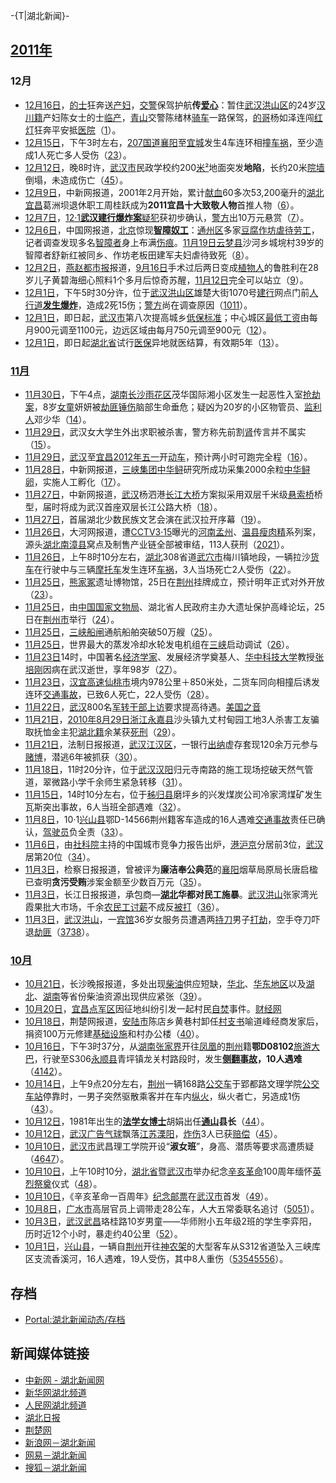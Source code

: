 {{historical}}
-{T|湖北新闻}-
{{Portal:湖北新闻动态/Header}}
==[[2011年中國|2011年]]==
=== 12月 ===
* [[12月16日|12月16日]]，[[的士|的士]]狂奔送[[产妇|产妇]]，[[警察|交警]]保驾护航'''传[[爱心|爱心]]'''：暂住[[武汉市|武汉]][[洪山区|洪山区]]的24岁[[汉川市|汉川籍]]产妇陈女士的士[[临产|临产]]，[[青山区_(武汉市)|青山]]交警陈绪林[[摩托车|骑车]]一路保驾，[[的哥|的哥]]杨如泽连闯[[交通信号|红灯]]狂奔平安抵[[医院|医院]]（[http://edu.qq.com/a/20111218/000047.htm]）。
* [[12月15日|12月15日]]，下午3时左右，[[207国道|207国道]][[襄阳市|襄阳]]至[[宜城市|宜城]]发生4车连环相撞[[车祸|车祸]]，至少造成1人死亡多人受伤（[http://www.cnr.cn/gundong/201112/t20111215_508933118.shtml][http://news.sina.com.cn/c/2011-12-15/163023638779.shtml]）。
* [[12月12日|12月12日]]，晚8时许，[[武汉市|武汉市]]民政学校约200[[平方米|米²]]地面突发'''地陷'''，长约20米[[墙|院墙]]倒塌，未造成伤亡（[http://www.nbd.com.cn/articles/2011-12-14/623236/print][http://www.zynews.com/n/2011-12/14/content_1681801.htm]）。
* [[12月9日|12月9日]]，中新网报道，2001年2月开始，累计[[献血|献血]]60多次53,200毫升的[[湖北省|湖北]][[宜昌市|宜昌]]葛洲坝退休职工周桂跃成为'''2011宜昌十大致敬人物'''首推人物（[http://news.xinhuanet.com/society/2011-12/09/c_122401930.htm]）。
* [[12月7日|12月7日]]，[[12月1日|12·1]]'''[[2011年武汉建行爆炸案|武汉建行爆炸案]]'''[[犯罪嫌疑人|疑犯]]获初步确认，[[警方|警方]]出10万元悬赏（[http://news.china.com.cn/shehui/2011-12/08/content_24098728.htm]）。
* [[12月6日|12月6日]]，中国网报道，[[北京市|北京]]惊现'''[[智障|智障]][[奴工|奴工]]'''：[[通州区_(北京市)|通州区]]多家[[豆腐|豆腐]][[作坊|作坊]][[虐待|虐待]][[劳工|劳工]]，记者调查发现多名[[智障|智障者]]身上布满[[伤痕|伤痕]]。[[11月19日|11月19日]][[云梦县|云梦县]]沙河乡城垸村39岁的智障者舒新红被同乡、作坊老板田建军夫妇虐待致死（[http://news.china.com.cn/law/2011-12/05/content_24071980.htm]）。
* [[12月2日|12月2日]]，[http://epaper.yzdsb.com.cn/ 燕赵都市报]报道，[[9月16日|9月16日]]手术过后两日变成[[植物人|植物人]]的鲁胜利在28岁儿子黄碧海细心照料1个多月后惊奇苏醒，[[11月12日|11月12日]]完全可以站立（[http://epaper.yzdsb.com.cn/201112/02/128875.html]）。
* [[12月1日|12月1日]]，下午5时30分许，位于[[武汉市|武汉]][[洪山区|洪山区]]雄楚大街1070号[[中国建设银行|建行]]网点门前[[人行道|人行道]]'''[[2011年武汉建行爆炸案|发生爆炸]]'''，造成2死15伤；[[警方|警方]]尚在调查原因（[http://news.sina.com.cn/c/2011-12-01/235523560128.shtml][http://news.sina.com.cn/c/2011-12-02/030423560806.shtml]）。
* [[12月1日|12月1日]]，即日起，[[武汉市|武汉市]]第八次提高城乡[[低保标准|低保标准]]；中心城区[[最低工资|最低工资]]由每月900元调至1100元，边远区域由每月750元调至900元（[http://www.hb.chinanews.com/news/2011/1128/96434.html]）。
* [[12月1日|12月1日]]，即日起[[湖北省|湖北省]]试行[[医保|医保]]异地就医结算，有效期5年（[http://www.hb.chinanews.com/news/2011/1126/96366.html]）。

===[[中国2011年11月|11月]]===
* [[11月30日|11月30日]]，下午4点，[[湖南省|湖南]][[长沙市|长沙]][[雨花区|雨花区]]茂华国际湘小区发生一起恶性入室[[抢劫|抢劫案]]，8岁[[女童|女童]]妍妍被[[劫匪|劫匪]][[锤|锤伤]]脑部生命垂危；疑凶为20岁的小区物管员、[[监利县|监利人]]邓少华（[http://news.changsha.cn/cs/4/201112/t20111205_1311380.htm]）。
*[[11月29日|11月29日]]，武汉女大学生外出求职被杀害，警方称先前割[[肾|肾]]传言并不属实（[http://www.chinanews.com/fz/2011/11-30/3495843.shtml]）。
* [[11月29日|11月29日]]，[[武汉市|武汉]]至[[宜昌市|宜昌]][[2012年|2012年]][[5月1日|五一]]开[[动车|动车]]，预计两小时可跑完全程（[http://www.hb.chinanews.com/news/2011/1129/96571.html]）。
* [[11月28日|11月28日]]，中新网报道，[[中国长江三峡集团公司|三峡集团]][[中华鲟|中华鲟]]研究所成功采集2000余粒[[中华鲟|中华鲟]][[卵|卵]]，实施人工孵化（[http://www.hb.chinanews.com/news/2011/1129/96525.html]）。
* [[11月27日|11月27日]]，中新网报道，[[武汉市|武汉]]杨泗港[[长江大桥|长江大桥]]方案拟采用双层千米级[[悬索桥|悬索桥]]桥型，届时将成为武汉首座双层长江公路大桥（[http://www.hb.chinanews.com/news/2011/1128/96421.html]）。
* [[11月27日|11月27日]]，首届湖北少数民族文艺会演在武汉拉开序幕（[http://www.hb.chinanews.com/news/2011/1128/96420.html]）。
* [[11月26日|11月26日]]，大河网报道，遭[[中国中央电视台|CCTV]][[3月15日|3·15]]曝光的[[河南省|河南]][[孟州市|孟州]]、[[温县|温县]][[瘦肉精|瘦肉精]]系列案，源头[[湖北省|湖北]][[南漳县|南漳县]]窝点及制售产业链全部被审结，113人获刑（[http://news.eastday.com/c/20111126/u1a6224270.html][http://news.sina.com.cn/c/2011-11-26/075923528430.shtml]）。
* [[11月26日|11月26日]]，上午8时10分左右，[[湖北省|湖北]]308省道[[武穴市|武穴市]]梅川镇地段，一辆拉沙[[货车|货车]]在行驶中与三辆[[摩托车|摩托车]]发生连环[[车祸|车祸]]，3人当场死亡2人受伤（[http://news.cn.yahoo.com/ypen/20111126/722571.html]）。
*[[11月25日|11月25日]]，[[熊家冢|熊家冢]]遗址博物馆，25日在[[荆州|荆州]]挂牌成立，预计明年正式对外开放（[http://www.hb.chinanews.com/news/2011/1126/96347.html]）。
*[[11月25日|11月25日]]，由[[中国国家文物局|中国国家文物局]]、湖北省人民政府主办大遗址保护高峰论坛，25日在[[荆州市|荆州市]]举行（[http://www.hb.chinanews.com/news/2011/1126/96345.html]）。
*[[11月25日|11月25日]]，[[三峡工程|三峡船闸]]通航船舶突破50万艘（[http://www.hb.chinanews.com/news/2011/1125/96315.html]）。
*[[11月25日|11月25日]]，世界最大的蒸发冷却水轮发电机组在[[三峡工程|三峡]]启动调试（[http://www.hb.chinanews.com/news/2011/1125/96249.html]）。
*[[11月23日|11月23日]]14时，中国著名[[经济学家|经济学家]]、发展经济学奠基人、[[华中科技大学|华中科技大学]]教授[[张培刚|张培刚]]因病在武汉逝世，享年98岁（[http://www.hb.chinanews.com/news/2011/1124/96159.html]）。
* [[11月23日|11月23日]]，[[汉宜高速公路|汉宜高速]][[仙桃市|仙桃市]]境内978公里＋850米处，二货车同向相撞后诱发连环[[交通事故|交通事故]]，已致6人死亡，22人受伤（[http://news.xinhuanet.com/society/2011-11/23/c_111189758.htm]）。
* [[11月22日|11月22日]]，[[武汉市|武汉]]800名[[军转干部|军转干部]][[上访|上访]]要求提高待遇。[http://www.voanews.com/chinese/news/201111122-uncut-news-134314803.html 美国之音]
* [[11月21日|11月21日]]，[[2010年|2010年]][[8月29日|8月29日]][[浙江省|浙江]][[永嘉县|永嘉县]]沙头镇九丈村甸园工地3人杀害工友骗取抚恤金主犯[[湖北|湖北籍]]余某获[[死刑|死刑]]（[http://news.sina.com.cn/c/2011-11-21/184823501250.shtml]）。
* [[11月21日|11月21日]]，法制日报报道，[[武汉市|武汉]][[江汉区|江汉区]]，一银行[[出纳|出纳]]虚存套现120余万元参与[[赌博|赌博]]，潜逃6年被抓获（[http://news.xinhuanet.com/local/2011-11/21/c_122313245.htm]）。
* [[11月18日|11月18日]]，11时20分许，位于[[武汉市|武汉]][[汉阳区|汉阳]]归元寺南路的施工现场挖破天然气管道，翠微路小学千余师生紧急转移（[http://news.cnhubei.com/ctjb/ctjbsgk/ctjb08/201111/t1889290.shtml]）。
* [[11月15日|11月15日]]，14时10分左右，位于[[秭归县|秭归县]]磨坪乡的兴发煤炭公司冷家湾煤矿发生瓦斯突出事故，6人当班全部遇难（[http://www.chinanews.com/gn/2011/11-16/3462748.shtml]）。
* [[11月8日|11月8日]]，10·1[[兴山县|兴山县]]鄂D-14566荆州籍客车造成的16人遇难[[车祸|交通事故]]责任已确认，[[驾驶员|驾驶员]]负全责（[http://www.chinanews.com/gn/2011/11-08/3444760.shtml]）。
* [[11月6日|11月6日]]，由[[中国社会科学院|社科院]]主持的中国城市竞争力报告出炉，[[香港|港]][[上海市|沪]][[北京市|京]]分居前3位，[[武汉市|武汉]]居第20位（[http://www.cnstock.com/index/gdbb/201105/1291337.htm]）。
* [[11月3日|11月3日]]，检察日报报道，曾被评为'''廉洁奉公典范'''的[[襄阳市|襄阳]]烟草局原局长唐启楹已查明'''贪污受贿'''涉案金额至少数百万元（[http://news.xinhuanet.com/local/2011-11/03/c_122231422.htm]）。
* [[11月3日|11月3日]]，长江日报报道，承包商—'''[[湖北省|湖北]]华都对民工施暴'''。[[武汉市|武汉]][[洪山区|洪山]]张家湾光霞果批大市场，千余[[农民工|农民工]][[薪水|讨薪]]不成反[[暴力|被打]]（[http://cjmp.cnhan.com/cjrb/html/2011-11/04/content_4915609.htm]）。
* [[11月3日|11月3日]]，[[武汉市|武汉]][[洪山区|洪山]]，一[[宾馆|宾馆]]36岁女服务员遭遇两[[刀|持刀]]男子[[抢劫|打劫]]，空手夺刀吓退[[劫匪|劫匪]]（[http://legal.people.com.cn/GB/188502/16132090.html][http://news.cn.yahoo.com/ypen/20111104/679519.html]）。

===[[中国2011年10月|10月]]===
* [[10月21日|10月21日]]，长沙晚报报道，多处出现[[柴油|柴油]]供应短缺，[[华北地区|华北]]、[[华东地区|华东地区]]以及[[湖北省|湖北]]、[[湖南省|湖南]]等省份柴油资源出现供应紧张（[http://www.chinanews.com/ny/2011/10-21/3405387.shtml]）。
* [[10月20日|10月20日]]，[[宜昌市|宜昌]][[点军区|点军区]]因征地纠纷引发一起村民[[自焚|自焚]]事件。[http://politics.caijing.com.cn/2011-10-21/110912015.html 财经网]
* [[10月18日|10月18日]]，荆楚网报道，[[安陆市|安陆市]]陈店乡黄巷村卸任[[村支书|村支书]]喻道峰经商发家后，捐资100万元修建[[基础设施|基础设施]]和村办公楼（[http://news.xinhuanet.com/local/2011-10/18/c_122170037.htm]）。
* [[10月16日|10月16日]]，下午3时37分，从[[湖南省|湖南]][[张家界市|张家界]]开往[[凤凰县|凤凰]]的[[荆州市|荆州]]籍'''鄂D08102'''[[旅游|旅游]][[公共汽車|大巴]]，行驶至S306[[永顺县|永顺县]]青坪镇龙关村路段时，发生'''[[车祸|侧翻事故]]，10人遇难'''（[http://www.hn.xinhuanet.com/newscenter/2011-10/17/content_23903192.htm][http://news.changsha.cn/hn/2/201110/t20111018_1299158.htm]）。
* [[10月14日|10月14日]]，上午9点20分左右，[[荆州市|荆州]]一辆168路[[公交车|公交车]]于郢都路文理学院[[公交车站|公交车站]]停靠时，一男子突然驱散乘客并在车内[[縱火|纵火]]，纵火者亡，另造成1伤（[http://www.ce.cn/xwzx/shgj/gdxw/201110/15/t20111015_22762952.shtml]）。
* [[10月12日|10月12日]]，1981年出生的'''[[法学|法学]][[法學博士|女博士]]'''胡娟出任'''[[通山县|通山]]县长'''（[http://news.online.sh.cn/news/gb/content/2011-10/16/content_4888482.htm]）。
* [[10月12日|10月12日]]，[[武汉市|武汉]][[广告|广告]][[气球|气球]]飘落[[江苏省|江苏]][[溧阳市|溧阳]]，[[爆炸|炸伤]]3人已获[[赔偿|赔偿]]（[http://news.xinhuanet.com/local/2011-10/13/c_122151953.htm]）。
* [[10月10日|10月10日]]，[[武汉市|武汉市]]武昌理工学院开设“'''淑女班'''”，身高、潜质等要求高遭质疑（[http://v.cn.yahoo.com/ypen/20111017/642268.html][http://news.sciencenet.cn/htmlnews/2011/10/253575.shtm]）。
* [[10月10日|10月10日]]，上午10时10分，[[湖北省|湖北省]]暨[[武汉市|武汉市]]举办纪念[[辛亥革命|辛亥革命]]100周年缅怀[[革命烈士|英烈]][[祭祀|祭奠]]仪式（[http://www.chinanews.com/gn/2011/10-10/3377434.shtml]）。
* [[10月10日|10月10日]]，《辛亥革命一百周年》[[纪念邮票|纪念邮票]]在[[武汉市|武汉市]]首发（[http://www.chinanews.com/gn/2011/10-10/3377438.shtml]）。
* [[10月8日|10月8日]]，[[广水市|广水市]]高层官员上调带走28公车，人大五常委联名追讨（[http://www.cnr.cn/gundong/201110/t20111009_508589063.shtml][http://roll.sohu.com/20111009/n321526156.shtml]）。
* [[10月3日|10月3日]]，[[武汉市|武汉]][[武昌区|武昌]]珞桂路10岁男童——华师附小五年级2班的学生李弈阳，历时近12个小时，暴走约40公里（[http://news.163.com/11/1004/08/7FGR2LFM00011229.html]）。
* [[10月1日|10月1日]]，[[兴山县|兴山县]]，一辆自[[荆州市|荆州]]开往[[神农架|神农架]]的大型客车从S312省道坠入三峡库区支流香溪河，16人遇难，19人受伤，其中8人重伤（[http://www.hb.chinanews.com/news/2011/1004/92028.html][http://finance.ifeng.com/roll/20111002/4741561.shtml][http://news.cnhubei.com/gdxw/201110/t1844356.shtml][http://news.qq.com/a/20111001/000768.htm]）。

==存档==
* [[Portal:湖北新闻动态/存档|Portal:湖北新闻动态/存档]]

== 新闻媒体链接 ==
* [http://www.hb.chinanews.com/ 中新网 - 湖北新闻网]
* [http://www.hb.xinhua.org/new/index.htm 新华网湖北频道]
* [http://hb.people.com.cn/ 人民网湖北频道]
* [http://hbrb.cnhubei.com/cache/paper_hbrb.aspx 湖北日报]
* [http://www.cnhubei.com/ 荆楚网]
* [http://news.sina.com.cn/area/hub.shtml 新浪网－湖北新闻]
* [http://news.163.com/special/h/000117I8/hubnews.html 网易－湖北新闻]
* [http://news.sohu.com/hub/ 搜狐－湖北新闻]